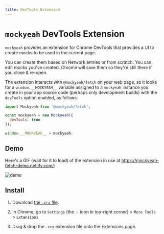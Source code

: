 ```yaml
---
title: DevTools Extension
---
```


# `mockyeah` DevTools Extension

`mockyeah` provides an extension for Chrome DevTools that provides a UI to create mocks to be used in the current page.

You can create them based on Network entries or from scratch. You can edit mocks you've created.
Chrome will save them so they're still there if you close & re-open.

The extension interacts with `@mockyeah/fetch` on your web page,
so it looks for a `window.__MOCKYEAH__` variable assigned to a `mockyeah` instance
you create in your app source code (perhaps only development builds)
with the `devTools` option enabled, as follows:

```js
import Mockyeah from '@mockyeah/fetch';

const mockyeah = new Mockyeah({
  devTools: true
});

window.__MOCKYEAH__ = mockyeah;
```

## Demo

Here's a GIF (wait for it to load) of the extension in use at https://mockyeah-fetch-demo.netlify.com/:

![demo](../../images/demo.gif)

## Install

1. Download [the `.crx` file](https://github.com/mockyeah/mockyeah/blob/master/packages/mockyeah-web-extension/mockyeah.crx?raw=true).

2. In Chrome, go to `Settings` (the `⋮` icon in top-right corner) > `More Tools` > `Extensions`

3. Drag & drop the `.crx` extension file onto the Extensions page.
